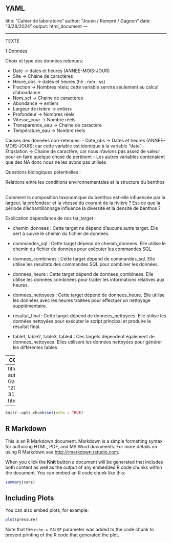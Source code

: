 YAML
---
title: "Cahier de laboratoire"
author: "Jouen / Rompré / Gagnon"
date: "3/28/2024"
output: html_document
---

--------------------------------------------------------------------------

TEXTE

1.Données

Choix et type des données retenues:

-	Date -> dates et heures (ANNEE-MOIS-JOUR)
-	Site -> Chaine de caractères 
-	Heure_obs -> dates et heures (hh : mm : ss)
-	Fraction -> Nombres réels; cette variable servira seulement au calcul d'abondance 
-	Nom_sci -> Chaine de caractères 
-	Abondance -> entiers
-	Largeur de rivière -> entiers
-	Profondeur -> Nombres réels
-	Vitesse_cour -> Nombre réels
-	Transparence_eau -> Chaine de caractère 
-	Température_eau -> Nombre réels

Causes des données non-retenues:
-	Date_obs -> Dates et heures (ANNEE-MOIS-JOUR); car cette variable est identique à la variable "date"
-	Etiqstation -> Chaine de caractère; car nous n'avions pas assez de valeur pour en faire quelque chose de pertinent
- Les autres variables contenaient que des NA donc nous ne les avons pas utilisés



Questions biologiques potentielles :

Relations entre les conditions environnementales et la structure du benthos :

Comment la composition taxonomique du benthos est-elle influencée par la largeur, la profondeur et la vitesse du courant de la rivière ?
Est-ce que la période d'échantillonnage influence la diversité et la  densité de benthos ?



Explication dépendance de nos tar_target :


- chemin_donnees : Cette target ne dépend d'aucune autre target. Elle sert à suivre le chemin du fichier de données.

- commandes_sql : Cette target dépend de chemin_donnees. Elle utilise le chemin du fichier de données pour exécuter les commandes SQL.

- donnees_combinees : Cette target dépend de commandes_sql. Elle utilise les résultats des commandes SQL pour combiner les données.

- donnees_heure : Cette target dépend de donnees_combinees. Elle utilise les données combinées pour traiter les informations relatives aux heures.

- donnees_nettoyees : Cette target dépend de donnees_heure. Elle utilise les données avec les heures traitées pour effectuer un nettoyage supplémentaire.

- resultat_final : Cette target dépend de donnees_nettoyees. Elle utilise les données nettoyées pour exécuter le script principal et produire le résultat final.
- table1, table2, table3, table4 : Ces targets dépendent également de donnees_nettoyees. Elles utilisent les données nettoyées pour générer les différentes tables

--------------------------------------------------------------------------
CODE CHUNK

---
title: "Projet X"
author: "Justin Gagnon"
date: "2024-03-31"
output: html_document
---

```r
knitr::opts_chunk$set(echo = TRUE)
```

## R Markdown

This is an R Markdown document. Markdown is a simple formatting syntax for authoring HTML, PDF, and MS Word documents. For more details on using R Markdown see <http://rmarkdown.rstudio.com>.

When you click the **Knit** button a document will be generated that includes both content as well as the output of any embedded R code chunks within the document. You can embed an R code chunk like this:

```r
summary(cars)
```

## Including Plots

You can also embed plots, for example:

```r
plot(pressure)
```

Note that the `echo = FALSE` parameter was added to the code chunk to prevent printing of the R code that generated the plot.

